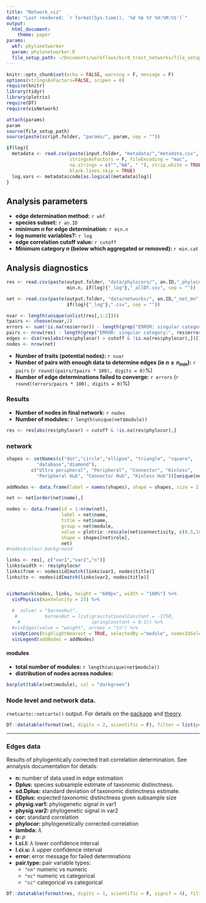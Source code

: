 ```yaml
---
title: "Network_viz"
date: "Last rendered: `r format(Sys.time(), '%d %b %Y %H:%M:%S')`"
output: 
  html_document:
    theme: paper
params:
  wkf: phylonetworker
  param: phylonetworker.R
  file_setup_path: ~/Documents/workflows/bird_trait_networks/file_setup.R
---
```

```r
knitr::opts_chunk$set(echo = FALSE, warning = F, message = F)
options(stringsAsFactors=FALSE, scipen = 0)
require(knitr)
library(tidyr)
library(plotrix)
require(DT)
require(visNetwork)

attach(params)
param
source(file_setup_path)
source(paste(script.folder, "params/", param, sep = ""))

if(log){
  metadata <- read.csv(paste(input.folder, "metadata/","metadata.csv", sep = ""),
                       stringsAsFactors = F, fileEncoding = "mac", 
                       na.strings = c("","NA", " "), strip.white = TRUE, 
                       blank.lines.skip = TRUE)
  log.vars <- metadata$code[as.logical(metadata$log)]
}


```


## Analysis parameters
- **edge determination method:** `r wkf`
- **species subset:** `r an.ID`
- **minimum $n$ for edge determination:** `r min.n`
- **log numeric variables?:** `r log`
- **edge correlation cutoff value:** `r cutoff`
- **Minimum category $n$ (below which aggregated or removed):** `r min.cat`




## Analysis diagnostics


```r
res <- read.csv(paste(output.folder, "data/phylocors/", an.ID,"_phylocor_mn", 
                      min.n, if(log){"_log"},"_allDT.csv", sep = ""))

net <- read.csv(paste(output.folder, "data/networks/", an.ID,"_net_mn", min.n, 
                      if(log){"_log"},".csv", sep = ""))

nvar <- length(unique(unlist(res[,1:2])))
tpairs <- choose(nvar,2) 
errors <- sum(!is.na(res$error)) - length(grep("ERROR: singular category:", res$error))
pairs <- nrow(res) - length(grep("ERROR: singular category:", res$error))
edges <- dim(res[abs(res$phylocor) > cutoff & !is.na(res$phylocor),])[1]
nodes <- nrow(net)
```

- **Number of traits (potential nodes):** `r nvar`
- **Number of pairs with enough data to determine edges (ie $n \ge n_{min}$):** `r pairs` (`r round((pairs/tpairs * 100), digits = 0)`%)
- **Number of edge determinations failed to converge:** `r errors` (`r round((errors/pairs * 100), digits = 0)`%)

### Results

- **Number of nodes in final network:** `r nodes`
- **Number of modules:** `r length(unique(net$module))`

```r
res <- res[abs(res$phylocor) > cutoff & !is.na(res$phylocor),]
```


### network

```r
shapes <- setNames(c("dot","circle","ellipse", "triangle", "square",
           "database","diamond"),
         c("Ultra peripheral", "Peripheral", "Connector", "Kinless",
           "Peripheral Hub", "Connector Hub", "Kinless Hub"))[unique(net$role)]

addNodes <- data.frame(label = names(shapes), shape = shapes, size = 2)

net <- net[order(net$name),]

nodes <- data.frame(id = 1:nrow(net),
                    label = net$name,
                    title = net$name,
                    group = net$module,
                    value = plotrix::rescale(net$connectivity, c(8.5,18)),
                    shape = shapes[net$role],
                    net)
#nodes$colour.background

links <- res[, c("var1","var2","n")]
links$width <- res$phylocor
links$from <- nodes$id[match(links$var1, nodes$title)]
links$to <- nodes$id[match(links$var2, nodes$title)]


visNetwork(nodes, links, height = "600px", width = "100%") %>% 
  visPhysics(maxVelocity = 25) %>% 
    
  #  solver = "barnesHut",
   #          barnesHut = list(gravitationalConstant = -1750,
    #                          springConstant = 0.1)) %>%
  #visEdges(value = "weight", arrows = "to") %>% 
  visOptions(highlightNearest = TRUE, selectedBy ="module", nodesIdSelection = T) %>% 
  visLegend(addNodes = addNodes)


```



#### modules

- **total number of modules:** `r length(unique(net$module))`
- **distribution of nodes across nodules:**

```r
barplot(table(net$module), col = "darkgreen")
```

### Node level and network data.

`rnetcarto::netcarto()` output. For details on the [package](https://cran.r-project.org/web/packages/rnetcarto/vignettes/getting-started.html) and [theory](https://www.ncbi.nlm.nih.gov/pmc/articles/PMC2151742/).

```r
DT::datatable(format(net, digits = 2, scientific = F), filter = list(position = 'top'), rownames = F)
```

***

### Edges data 

Results of phylogentically corrected trait correlation determination. See annalysis documentation for details:

- **n:** number of data used in edge estimation
- **Dplus:** species subsample estimate of taxonomic distinctness.
- **sd.Dplus:** standard deviation of taxonomic distinctness estimate.
- **EDplus:** expected taxonomic distinctness given subsample size
- **physig.var1:** phylogenetic signal in var1
- **physig.var2:** phylogenetic signal in var2
- **cor:** standard correlation
- **phylocor:** phylogenetically corrected correlation
- **lambda:** $λ$
- **p:** $p$
- **l.ci.l:** $λ$ lower confidence interval
- **l.ci.u:** $λ$ upper confidence interval
- **error:** error message for failed determnations
- **pair.type:** pair variable types: 
    - `"nn"` numeric vs numeric
    - `"nc"` numeric vs categorical
    - `"cc"` categorical vs categorical


```r

DT::datatable(format(res, digits = 1, scientific = F, signif = 4), filter = list(position = 'top'), rownames = F)

```


